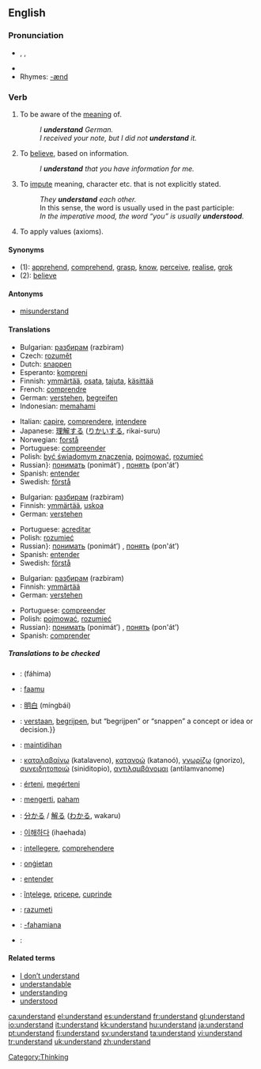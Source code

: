 ==English==

{{rank|fear|evening|ground|429|understand|fine|law|show}}

===Pronunciation===
*{{AHD|ŭn"də(r)-stănd'}}, {{IPA|/ˌʌn.də(r)ˈstænd/}}, {{SAMPA|/%Vnd@(r)"st{nd/}}
*{{audio|en-us-understand.ogg|Audio (US)}}
*Rhymes: [[Rhymes:English:-ænd|-ænd]]

===Verb===
{{en-verb|understands|understanding|understood}}

# To be aware of the [[meaning]] of.
#: ''I '''understand''' German.''
#: ''I received your note, but I did not '''understand''' it.''
# To [[believe]], based on information.
#: ''I '''understand''' that you have information for me.''
# To [[impute]] meaning, character etc. that is not explicitly stated.
#: ''They '''understand''' each other.''
#: In this sense, the word is usually used in the past participle:
#: ''In the imperative mood, the word “you” is usually '''understood'''.''
# To apply values (axioms).

====Synonyms====
*(1): [[apprehend]], [[comprehend]], [[grasp]], [[know]], [[perceive]], [[realise]], [[grok]]
*(2): [[believe]]

====Antonyms====
*[[misunderstand]]

====Translations====
{{trans-top|To be aware of the meaning of}}
*Bulgarian: [[разбирам]] (razbiram)
*Czech: [[rozumět]]
*Dutch: [[snappen]] {{italbrac|“verstaan” usually means “to hear clearly”. You “verstaan” an utterance}}
*Esperanto: [[kompreni]]
*Finnish: [[ymmärtää]], [[osata]], [[tajuta]], [[käsittää]]
*French: [[comprendre]]
*German: [[verstehen]], [[begreifen]]
*Indonesian: [[paham|memahami]]
{{trans-mid}}
*Italian: [[capire]], [[comprendere]], [[intendere]]
*Japanese: [[理解]]する ([[りかい]]する, rikai-suru)
*Norwegian: [[forstå]]
*Portuguese: [[compreender]]
*Polish: [[być świadomym znaczenia]], [[pojmować]], [[rozumieć]]
*Russian}: [[понимать]] (ponimát’) {{impf}}, [[понять]] (pon'át’) {{pf}}
*Spanish: [[entender]]
*Swedish: [[förstå]]
{{trans-bottom}}

{{trans-top|To believe, based on information}}
*Bulgarian: [[разбирам]] (razbiram)
*Finnish: [[ymmärtää]], [[uskoa]]
*German: [[verstehen]]
{{trans-mid}}
*Portuguese: [[acreditar]]
*Polish: [[rozumieć]]
*Russian}: [[понимать]] (ponimát’) {{impf}}, [[понять]] (pon'át’) {{pf}}
*Spanish: [[entender]]
*Swedish: [[förstå]]
{{trans-bottom}}

{{trans-top|To impute meaning, character etc. that is not explicitly stated}}
*Bulgarian: [[разбирам]] (razbiram)
*Finnish: [[ymmärtää]]
*German: [[verstehen]]
{{trans-mid}}
*Portuguese: [[compreender]]
*Polish: [[pojmować]], [[rozumieć]]
*Russian}: [[понимать]] (ponimát’) {{impf}}, [[понять]] (pon'át’) {{pf}}
*Spanish: [[comprender]]
{{trans-bottom}}

{{trans-top|To apply values (axioms)}}
{{trans-mid}}
{{trans-bottom}}

=====Translations to be checked=====
{{checktrans}}
{{top}}
*{{ttbc|Arabic}}: {{ARchar|[[فهم]]}} (fáhima)
*{{ttbc|Bambara}}: [[faamu]]
*{{ttbc|Chinese}}: [[明白]] (míngbái)
*{{ttbc|Dutch}}: [[verstaan]], [[begrijpen]], but “begrijpen” or “snappen” a concept or idea or decision.}}
*{{ttbc|Filipino}}: [[maintidihan]]
*{{ttbc|Greek}}: [[καταλαβαίνω]] (katalaveno), [[κατανοώ]] (katanoó), [[γνωρίζω]] (gnorizo), [[συνειδητοποιώ]] (siniditopio), [[αντιλαμβάνομαι]] (antilamvanome)
*{{ttbc|Hungarian}}: [[érteni]], [[megérteni]]
*{{ttbc|Indonesian}}: [[mengerti]], [[paham]]
*{{ttbc|Japanese}}: [[分かる]] / [[解る]] ([[わかる]], wakaru)
{{mid}}
*{{ttbc|Korean}}: [[이해하다]] (ihaehada)
*{{ttbc|Latin}}: [[intellegere]], [[comprehendere]]
*{{ttbc|Old English}}: [[ongietan|onġietan]]
*{{ttbc|Portuguese}}: [[entender]]
*{{ttbc|Romanian}}: [[înţelege]], [[pricepe]], [[cuprinde]]
*{{ttbc|Slovene}}: [[razumeti]]
*{{ttbc|Swahili}}: [[-fahamiana]]
*{{ttbc|Urdu}}: {{URchar|[[سمجهنا]]}}
{{bottom}}

====Related terms====
*[[I don't understand|I don’t understand]]
*[[understandable]]
*[[understanding]]
*[[understood]]

[[Category:Thinking]]

[[ca:understand]]
[[el:understand]]
[[es:understand]]
[[fr:understand]]
[[gl:understand]]
[[io:understand]]
[[it:understand]]
[[kk:understand]]
[[hu:understand]]
[[ja:understand]]
[[pt:understand]]
[[fi:understand]]
[[sv:understand]]
[[ta:understand]]
[[vi:understand]]
[[tr:understand]]
[[uk:understand]]
[[zh:understand]]